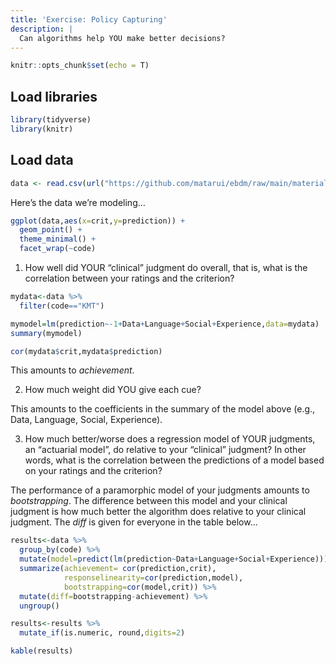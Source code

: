 ```yaml
---
title: 'Exercise: Policy Capturing'
description: |
  Can algorithms help YOU make better decisions?
---
```


```r
knitr::opts_chunk$set(echo = T)
```

## Load libraries
```r
library(tidyverse)
library(knitr)
```

## Load data
```r
data <- read.csv(url("https://github.com/matarui/ebdm/raw/main/materials/data.csv"))
```

Here's the data we're modeling...

```r
ggplot(data,aes(x=crit,y=prediction)) +
  geom_point() +
  theme_minimal() +
  facet_wrap(~code)
```


1) How well did YOUR "clinical" judgment do overall, that is, what is the correlation between your ratings and the criterion?

```r
mydata<-data %>% 
  filter(code=="KMT") 

mymodel=lm(prediction~-1+Data+Language+Social+Experience,data=mydata)
summary(mymodel)

cor(mydata$crit,mydata$prediction)
```

This amounts to *achievement*.

2) How much weight did YOU give each cue?

This amounts to the coefficients in the summary of the model above (e.g., Data, Language, Social, Experience).

3) How much better/worse does a regression model of YOUR judgments, an "actuarial model", do relative to your "clinical" judgment? In other words, what is the correlation between the predictions of a model based on your ratings and the criterion?

The performance of a paramorphic model of your judgments amounts to *bootstrapping*. The difference between this model and your clinical judgment is how much better the algorithm does relative to your clinical judgment. The *diff* is given for everyone in the table below... 

```r

results<-data %>% 
  group_by(code) %>% 
  mutate(model=predict(lm(prediction~Data+Language+Social+Experience))) %>% 
  summarize(achievement= cor(prediction,crit),
            responselinearity=cor(prediction,model),
            bootstrapping=cor(model,crit)) %>% 
  mutate(diff=bootstrapping-achievement) %>% 
  ungroup()

```

```r
results<-results %>% 
  mutate_if(is.numeric, round,digits=2)

kable(results)
```

